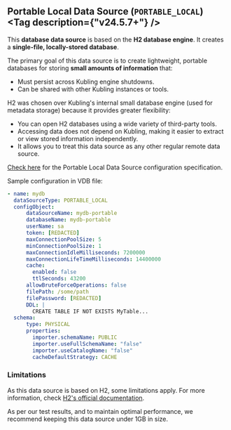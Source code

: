 
## Portable Local Data Source (`PORTABLE_LOCAL`) <Tag description={"v24.5.7+"} />

This **database data source** is based on the **H2 database engine**. It creates a **single-file, locally-stored database**.

The primary goal of this data source is to create lightweight, portable databases for storing **small amounts of information** that:

- Must persist across Kubling engine shutdowns.
- Can be shared with other Kubling instances or tools.

H2 was chosen over Kubling's internal small database engine (used for metadata storage) because it provides greater flexibility:

- You can open H2 databases using a wide variety of third-party tools.
- Accessing data does not depend on Kubling, making it easier to extract or view stored information independently.
- It allows you to treat this data source as any other regular remote data source.

[Check here](/schemas#portable-local-data-source-configuration) for the Portable Local Data Source configuration specification.

Sample configuration in VDB file:
```yaml
- name: mydb
  dataSourceType: PORTABLE_LOCAL
  configObject:
      dataSourceName: mydb-portable
      databaseName: mydb-portable
      userName: sa
      token: [REDACTED]
      maxConnectionPoolSize: 5
      minConnectionPoolSize: 1
      maxConnectionIdleMilliseconds: 7200000
      maxConnectionLifeTimeMilliseconds: 14400000
      cache:
        enabled: false
        ttlSeconds: 43200
      allowBruteForceOperations: false
      filePath: /some/path
      filePassword: [REDACTED]
      DDL: |
        CREATE TABLE IF NOT EXISTS MyTable...
  schema:
      type: PHYSICAL
      properties:
        importer.schemaName: PUBLIC
        importer.useFullSchemaName: "false"
        importer.useCatalogName: "false"
        cacheDefaultStrategy: CACHE
```

### Limitations
As this data source is based on H2, some limitations apply. For more information, check [H2's official documentation](https://www.h2database.com/html/advanced.html#limits_limitations).

<Callout type='warning'>
  As per our test results, and to maintain optimal performance, we recommend keeping this data source under 1GB in size.
</Callout>
